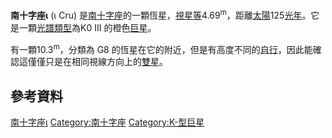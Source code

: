 {{Starbox begin
| name=南十字座ι}}
{{Starbox observe
| epoch=J2000
| ra={{RA|12|45|38.0515}}<ref name=hipparcos/>
| dec={{DEC|−60|58|52.746}}<ref name=hipparcos/>
| appmag_v=4.693<ref name=simbad/>
| constell=[[南十字座|南十字座]]
| 星官 = [[近南極星區|十字架]] ([[近南極星區|近南極星區]])
 }}
{{Starbox character
| class=K0 III<ref name=simbad/>
| b-v=+1.05<ref name=clpl4/>
| u-b=+0.93<ref name=clpl4/>
| variable= }}
{{Starbox astrometry
| radial_v=+7.1<ref name=rgcrv/>
| prop_mo_ra=112.51<ref name=hipparcos/>
| prop_mo_dec=−64.86<ref name=hipparcos/>
| parallax=26.17
| p_error=0.59
| parallax_footnote=<ref name=hipparcos/>
| absmag_v= }}
{{Starbox catalog
| names=[[Harvard_Revised_catalogue|HR]] 4842, [[Henry_Draper_catalogue|HD]] 110829, [[Smithsonian_Astrophysical_Observatory|SAO]] 252016, [[Hipparcos_catalogue|HIP]] 62268.<ref name=simbad/> }}
{{Starbox end}}
'''南十字座ι''' (ι Cru) 是[[南十字座|南十字座]]的一顆恆星，[[視星等|視星等]]4.69<sup>m</sup>，距離[[太陽|太陽]]125[[光年|光年]]。它是一顆[[光譜類型|光譜類型]]為K0 III 的橙色[[巨星|巨星]]。

有一顆10.3<sup>m</sup>，分類為 G8 的恆星在它的附近，但是有高度不同的[[自行|自行]]，因此能確認這僅僅只是在相同視線方向上的[[光學雙星|雙星]]{{Citation needed|date=May 2010}}。

== 參考資料 ==
{{Reflist|refs=

<ref name=hipparcos>{{cite journal | author=Perryman, M. A. C. | coauthors=''et al.'' | title=The HIPPARCOS Catalogue | journal=Astronomy & Astrophysics | volume=323 | pages=L49–L52 | bibcode=1997A&A...323L..49P |date=July 1997}}</ref>

<ref name=rgcrv>{{cite conference | last=Evans | first=D. S. | date=June 20–24, 1966 | editors=Batten, Alan Henry; Heard, John Frederick | title=The Revision of the General Catalogue of Radial Velocities | booktitle=Determination of Radial Velocities and their Applications, Proceedings from IAU Symposium no. 30 | location=University of Toronto | publisher=International Astronomical Union | url=http://adsabs.harvard.edu/abs/1967IAUS...30...57E | accessdate=2009-10-19 | archive-date=2019-06-26 | archive-url=https://web.archive.org/web/20190626205502/http://adsabs.harvard.edu/abs/1967IAUS...30...57E | dead-url=no }}</ref>

<ref name=clpl4>{{cite journal | author=Johnson, H. L.; Iriarte, B.; Mitchell, R. I.; Wisniewskj, W. Z. | title=UBVRIJKL photometry of the bright stars | journal=Communications of the Lunar and Planetary Laboratory | volume=4 | issue=99 | year=1966 | bibcode=1966CoLPL...4...99J }}</ref>

<ref name=simbad>{{cite web | title=iot Cru -- Star in double system | work=SIMBAD Astronomical Database | publisher=Centre de Données astronomiques de Strasbourg | url=http://simbad.u-strasbg.fr/simbad/sim-basic?Ident=iot+Cru | accessdate=2010-04-06 | archive-date=2013-04-23 | archive-url=https://www.webcitation.org/6G5EnRJCE?url=http://simbad.u-strasbg.fr/simbad/sim-basic?Ident=iot+Cru | dead-url=no }}</ref>

}} <!-- END: refs= -->

{{Stars of Crux}}

[[Category:拜耳天體|南十字座ι]]
[[Category:南十字座|Category:南十字座]]
[[Category:K-型巨星|Category:K-型巨星]]


{{giant-star-stub}}